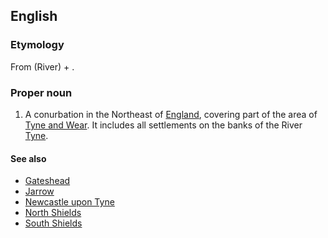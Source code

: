 ==English==
{{wikipedia}}

===Etymology===
From (River) {{term|Tyne}} + {{term|side}}.

===Proper noun===
{{en-proper noun}}

# A conurbation in the Northeast of [[England]], covering part of the area of [[Tyne and Wear]]. It includes all settlements on the banks of the River [[Tyne]].

====See also====
* [[Gateshead]]
* [[Jarrow]]
* [[Newcastle upon Tyne]]
* [[North Shields]]
* [[South Shields]]